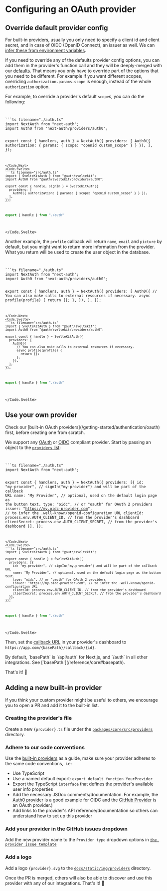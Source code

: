 
# Configuring an OAuth provider

## Override default provider config

For built-in providers, usually you only need to specify a client id and client secret, and in case of OIDC (OpenID Connect), an issuer as well.
We can [infer these from environment variables](/guides/environment-variables#oauth-variables).

If you need to override any of the defaults provider config options, you can add them in the provider's function call and they will be deeply-merged with our [defaults](https://github.com/nextauthjs/next-auth/tree/main/packages/core/src/providers).
That means you only have to override part of the options that you need to be different. For example if you want different scopes, overriding `authorization.params.scope` is enough, instead of the whole `authorization` option.

For example, to override a provider's default `scope`s, you can do the following:

<Code>
<Code.Next>
```ts filename="./auth.ts"
import NextAuth from "next-auth";
import Auth0 from "next-auth/providers/auth0";

export const { handlers, auth } = NextAuth({
  providers: [
    Auth0({ authorization: { params: { scope: "openid custom_scope" } } }),
  ],
});
```
</Code.Next>
<Code.Svelte>
```ts filename="src/auth.ts"
import { SvelteKitAuth } from "@auth/sveltekit";
import Auth0 from "@auth/sveltekit/providers/auth0";

export const { handle, signIn } = SvelteKitAuth({
  providers: [
    Auth0({ authorization: { params: { scope: "openid custom_scope" } } }),
  ],
});
```

```ts filename="src/hooks.server.ts"
export { handle } from "./auth"
```

</Code.Svelte>
</Code>

Another example, the `profile` callback will return `name`, `email` and `picture` by default, but you might want to return more information from the provider. What you return will be used to create the user object in the database.

<Code>
<Code.Next>
```ts filename="./auth.ts"
import NextAuth from "next-auth";
import Auth0 from "next-auth/providers/auth0";

export const { handlers, auth } = NextAuth({
  providers: [
    Auth0({
      // You can also make calls to external resources if necessary.
      async profile(profile) {
        return {};
      },
    }),
  ],
});
```
</Code.Next>
<Code.Svelte>
```ts filename="src/auth.ts"
import { SvelteKitAuth } from "@auth/sveltekit";
import Auth0 from "@auth/sveltekit/providers/auth0";

export const { handle } = SvelteKitAuth({
  providers: [
    Auth0({
      // You can also make calls to external resources if necessary.
      async profile(profile) {
        return {};
      },
    }),
  ],
});
```

```ts filename="src/hooks.server.ts"
export { handle } from "./auth"
```

</Code.Svelte>
</Code>

## Use your own provider

<Callout>
  Check our [built-in OAuth providers](/getting-started/authentication/oauth)
  first, before creating one from scratch.
</Callout>

We support any [OAuth](https://datatracker.ietf.org/doc/html/rfc6749) or [OIDC](https://openid.net/specs/openid-connect-core-1_0.html) compliant provider.
Start by passing an object to the [`providers` list](/reference/core#providers):

<Code>
<Code.Next>
```ts filename="./auth.ts"
import NextAuth from "next-auth";

export const { handlers, auth } = NextAuth({
  providers: [{
    id: "my-provider", // signIn("my-provider") and will be part of the callback URL
    name: "My Provider", // optional, used on the default login page as the button text.
    type: "oidc", // or "oauth" for OAuth 2 providers
    issuer: "https://my.oidc-provider.com", // to infer the .well-known/openid-configuration URL
    clientId: process.env.AUTH_CLIENT_ID, // from the provider's dashboard
    clientSecret: process.env.AUTH_CLIENT_SECRET, // from the provider's dashboard
  }],
});
```
</Code.Next>
<Code.Svelte>
```ts filename="src/auth.ts"
import { SvelteKitAuth } from "@auth/sveltekit";

export const { handle } = SvelteKitAuth({
  providers: [{
    id: "my-provider", // signIn("my-provider") and will be part of the callback URL
    name: "My Provider", // optional, used on the default login page as the button text.
    type: "oidc", // or "oauth" for OAuth 2 providers
    issuer: "https://my.oidc-provider.com", // to infer the .well-known/openid-configuration URL
    clientId: process.env.AUTH_CLIENT_ID, // from the provider's dashboard
    clientSecret: process.env.AUTH_CLIENT_SECRET, // from the provider's dashboard
  }],
});
```

```ts filename="src/hooks.server.ts"
export { handle } from "./auth"
```

</Code.Svelte>
</Code>

Then, set the [callback URL](https://www.ietf.org/archive/id/draft-ietf-oauth-v2-1-07.html#name-client-redirection-endpoint) in your provider's dashboard to `https://app.com/{basePath}/callback/{id}`.

<Callout type="info">
  By default, `basePath` is `/api/auth` for Next.js, and `/auth` in all other
  integrations. See [`basePath`](/reference/core#basepath).
</Callout>

That's it! 🎉

## Adding a new built-in provider

If you think your custom provider might be useful to others, we encourage you to open a PR and add it to the built-in list.

<Steps>

### Creating the provider's file

Create a new `{provider}.ts` file under the [`packages/core/src/providers`](https://github.com/nextauthjs/next-auth/tree/main/packages/core/src/providers) directory.

### Adhere to our code conventions

Use the [built-in providers](https://github.com/nextauthjs/next-auth/tree/main/packages/core/src/providers) as a guide, make sure your provider adheres to the same code conventions, .i.e:

- Use TypeScript
- Use a named default export: `export default function YourProvider`
- Export the TypeScript `interface` that defines the provider's available user info properties
- Add the necessary JSDoc comments/documentation. For example, the [Auth0 provider](https://github.com/nextauthjs/next-auth/blob/main/packages/core/src/providers/auth0.ts) is a good example for OIDC and the [GitHub Provider](https://github.com/nextauthjs/next-auth/blob/main/packages/core/src/providers/github.ts) is an OAuth provider.)
- Add links to the provider's API reference/documentation so others can understand how to set up this provider

### Add your provider in the GitHub issues dropdown

Add the new provider name to the `Provider type` dropdown options in [`the provider issue template`](https://github.com/nextauthjs/next-auth/edit/main/.github/ISSUE_TEMPLATE/2_bug_provider.yml)

### Add a logo

Add a logo `{provider}.svg` to the
[`docs/static/img/providers`](https://github.com/nextauthjs/next-auth/tree/main/docs/static/img/providers) directory.

</Steps>

Once the PR is merged, others will also be able to discover and use this provider with any of our integrations. That's it! 🎉

